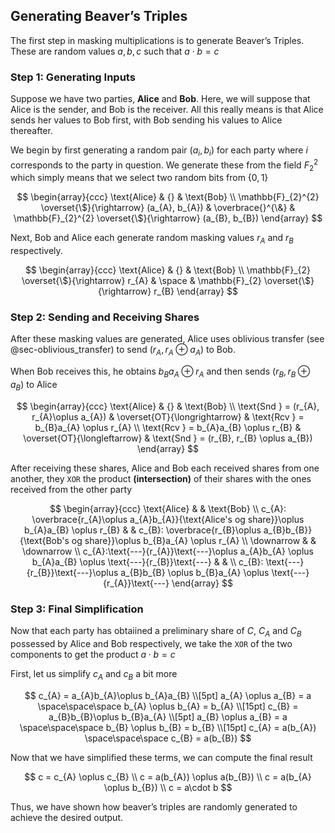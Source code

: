 ## Generating Beaver's Triples

The first step in masking multiplications is to 
generate Beaver's Triples. These are random 
values $a, b, c$ such that $a \cdot b = c$

### Step 1: Generating Inputs

Suppose we have two parties, **Alice** and **Bob**. Here, we will 
suppose that Alice is the sender, and Bob is the receiver. All this 
really means is that Alice sends her values to Bob first, with Bob
sending his values to Alice thereafter. 

We begin by first generating a random pair $(a_{i}, b_{i})$ for each 
party where $i$ corresponds to the party in question. We generate 
these from the field $F_{2}^{2}$ which simply means that we select two
random bits from $\{0,1\}$

$$
\begin{array}{ccc}
    \text{Alice} & {} & \text{Bob} \\
    \mathbb{F}_{2}^{2} \overset{\$}{\rightarrow} (a_{A}, b_{A}) & \overbrace{}^{\&} & \mathbb{F}_{2}^{2} \overset{\$}{\rightarrow} (a_{B}, b_{B})
\end{array}
$$

Next, Bob and Alice each generate random masking values $r_{A}$ and 
$r_{B}$ respectively. 

$$
\begin{array}{ccc}
    \text{Alice} & {} & \text{Bob} \\
    \mathbb{F}_{2} \overset{\$}{\rightarrow} r_{A} & \space & \mathbb{F}_{2} \overset{\$}{\rightarrow} r_{B}
\end{array}
$$

### Step 2: Sending and Receiving Shares

After these masking values are generated, Alice uses
oblivious transfer (see @sec-oblivious_transfer) to send $(r_{A}, r_{A}\oplus a_{A})$ to Bob. 

When Bob receives this, he obtains $b_{B}a_{A} \oplus r_{A}$
and then sends $(r_{B}, r_{B} \oplus a_{B})$ to Alice

$$
\begin{array}{ccc}
    \text{Alice} & {} & \text{Bob} \\
    \text{Snd } = (r_{A}, r_{A}\oplus a_{A}) & \overset{OT}{\longrightarrow} & \text{Rcv } = b_{B}a_{A} \oplus r_{A} \\
    \text{Rcv } = b_{A}a_{B} \oplus r_{B} & \overset{OT}{\longleftarrow} & \text{Snd } = (r_{B}, r_{B} \oplus a_{B})
\end{array}
$$

After receiving these shares, Alice and Bob each received shares
from one another, they `XOR` the product **(intersection)** of their shares with the 
ones received from the other party

$$
\begin{array}{ccc}
    \text{Alice} & & \text{Bob} \\
    c_{A}: \overbrace{r_{A}\oplus a_{A}b_{A}}{\text{Alice's og share}}\oplus b_{A}a_{B} \oplus r_{B} & & 
    c_{B}: \overbrace{r_{B}\oplus a_{B}b_{B}}{\text{Bob's og share}}\oplus b_{B}a_{A} \oplus r_{A} \\
    \downarrow & & \downarrow \\
    c_{A}:\text{---}{r_{A}}\text{---}\oplus a_{A}b_{A} \oplus b_{A}a_{B} \oplus \text{---}{r_{B}}\text{---} & & \\
    c_{B}: \text{---}{r_{B}}\text{---}\oplus a_{B}b_{B} \oplus b_{B}a_{A} \oplus \text{---}{r_{A}}\text{---}
\end{array}
$$

### Step 3: Final Simplification

Now that each party has obtaiined a preliminary share of $C$, $C_{A}$ and $C_{B}$
possessed by Alice and Bob respectively, we take the `XOR` of the two components to 
get the product $a \cdot b = c$

First, let us simplify $c_{A}$ and $c_{B}$ a bit more

$$
c_{A} = a_{A}b_{A}\oplus b_{A}a_{B} \\[5pt]
a_{A} \oplus a_{B} = a \space\space\space b_{A} \oplus b_{A} = b_{A} \\[15pt]
c_{B} = a_{B}b_{B}\oplus b_{B}a_{A} \\[5pt] 
a_{B} \oplus a_{B} = a \space\space\space b_{B} \oplus b_{B} = b_{B} \\[15pt]
c_{A} = a(b_{A}) \space\space\space c_{B} = a(b_{B})
$$

Now that we have simplified these terms, we can compute the final result

$$
c = c_{A} \oplus c_{B} \\
c = a(b_{A}) \oplus a(b_{B}) \\
c = a(b_{A} \oplus b_{B}) \\
c = a\cdot b
$$

Thus, we have shown how beaver's triples are randomly generated to 
achieve the desired output.